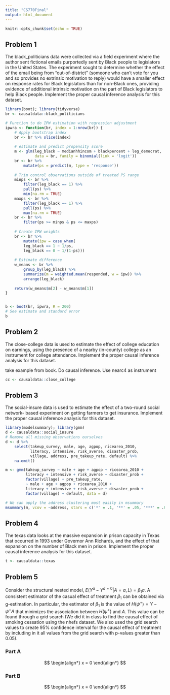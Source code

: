 ```yaml
---
title: "CS770Final"
output: html_document
---
```


```r
knitr::opts_chunk$set(echo = TRUE)
```

## Problem 1
 The black_politicians data were collected via a field experiment where the author 
sent fictional emails purportedly sent by Black people to legislators in the United States. The experiment 
sought to determine whether the effect of the email being from "out-of-district" (someone who can’t vote 
for you and so provides no extrinsic motivation to reply) would have a smaller effect on response rates for 
Black legislators than for non-Black ones, providing evidence of additional intrinsic motivation on the 
part of Black legislators to help Black people. Implement the proper causal inference analysis for this 
dataset. 

```r
library(boot); library(tidyverse)
br <- causaldata::black_politicians

# Function to do IPW estimation with regression adjustment
ipwra <- function(br, index = 1:nrow(br)) {
    # Apply bootstrap index
    br <- br %>% slice(index)
    
    # estimate and predict propensity score
    m <- glm(leg_black ~ medianhhincom + blackpercent + leg_democrat,
             data = br, family = binomial(link = 'logit'))
    br <- br %>%
        mutate(ps = predict(m, type = 'response'))
    
    # Trim control observations outside of treated PS range
    minps <- br %>%
        filter(leg_black == 1) %>%
        pull(ps) %>%
        min(na.rm = TRUE)
    maxps <- br %>%
        filter(leg_black == 1) %>%
        pull(ps) %>%
        max(na.rm = TRUE)
    br <- br %>%
        filter(ps >= minps & ps <= maxps)
    
    # Create IPW weights
    br <- br %>%
        mutate(ipw = case_when(
        leg_black == 1 ~ 1/ps,
        leg_black == 0 ~ 1/(1-ps)))
    
    # Estimate difference
    w_means <- br %>% 
        group_by(leg_black) %>%
        summarize(m = weighted.mean(responded, w = ipw)) %>%
        arrange(leg_black)
    
    return(w_means$m[2] - w_means$m[1])
}


b <- boot(br, ipwra, R = 200)
# See estimate and standard error
b
```

## Problem 2

The close-college data is used to estimate the effect of college education on 
earnings, using the presence of a nearby (in-county) college as an instrument for college attendance. 
Implement the proper causal inference analysis for this dataset.

take example from book. Do causal inference. Use nearc4 as instrument
```r
cc <- causaldata::close_college
```

## Problem 3

The social-insure data is used to estimate the effect of a two-round social network-
based experiment on getting farmers to get insurance. Implement the proper causal inference analysis for 
this dataset. 


```r
library(modelsummary); library(gmm)
d <- causaldata::social_insure
# Remove all missing observations ourselves
d <- d %>%
    select(takeup_survey, male, age, agpop, ricearea_2010,
           literacy, intensive, risk_averse, disaster_prob,
           village, address, pre_takeup_rate, default) %>%
    na.omit()

m <- gmm(takeup_survey ~ male + age + agpop + ricearea_2010 +
         literacy + intensive + risk_averse + disaster_prob +
         factor(village) + pre_takeup_rate,
         ~ male + age + agpop + ricearea_2010 +
         literacy + intensive + risk_averse + disaster_prob +
         factor(village) + default, data = d)

# We can apply the address clustering most easily in msummary
msummary(m, vcov = ~address, stars = c('*' = .1, '**' = .05, '***' = .01))
```

## Problem 4

The texas data looks at the massive expansion in prison capacity in Texas that 
occurred in 1993 under Governor Ann Richards, and the effect of that expansion on the number of Black 
men in prison. Implement the proper causal inference analysis for this dataset.

```r
t <- causaldata::texas

```

## Problem 5

Consider the structural nested model, $E(Y^a -Y^{a=0} | A=a, L) = \beta_1 a$. A consistent 
estimator of the casual effect of treatment $\beta_1$  can be obtained via g-estimation. In particular, the estimator 
of $\beta_1$  is the value of $H(\psi^+)=Y-\psi^+A$  that minimizes the association between $H(\psi^+)$ and  $A$. This 
value can be found through a grid search (We did it in class to find the causal effect of smoking cessation 
using the nhefs dataset. We also used the grid search values to create 95\% confidence interval for the 
causal effect of treatment by including in it all values from the grid search with p-values greater than 
0.05).

### Part A

$$
\begin{align*}
x = 0
\end{align*}
$$

### Part B

$$
\begin{align*}
x = 0
\end{align*}
$$